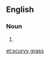{{also|scurvygrass|scurvy-grass}}
==English==

===Noun===
{{en-noun|~|es|head=[[scurvy]] [[grass]]}}

# {{alternative form of|scurvy-grass|lang=en}}

[[et:scurvy grass]]